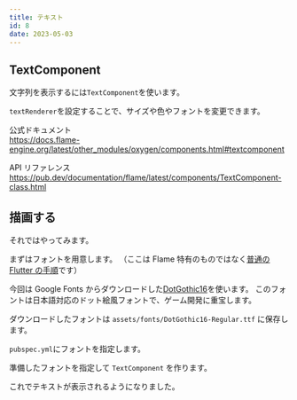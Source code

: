 ```yaml
---
title: テキスト
id: 8
date: 2023-05-03
---
```



## TextComponent

文字列を表示するには`TextComponent`を使います。

`textRenderer`を設定することで、サイズや色やフォントを変更できます。

公式ドキュメント  
https://docs.flame-engine.org/latest/other_modules/oxygen/components.html#textcomponent

API リファレンス  
https://pub.dev/documentation/flame/latest/components/TextComponent-class.html

## 描画する

それではやってみます。

まずはフォントを用意します。
（ここは Flame 特有のものではなく[普通の Flutter の手順](https://docs.flutter.dev/cookbook/design/fonts)です）

今回は Google Fonts からダウンロードした[DotGothic16](https://fonts.google.com/specimen/DotGothic16)を使います。
このフォントは日本語対応のドット絵風フォントで、ゲーム開発に重宝します。

ダウンロードしたフォントは `assets/fonts/DotGothic16-Regular.ttf` に保存します。

`pubspec.yml`にフォントを指定します。

<ExampleCode file="pubspec.yaml" label="text" dir="examples" lang="yaml" />

準備したフォントを指定して `TextComponent` を作ります。

<ExampleCode file="text/game.dart" />

これでテキストが表示されるようになりました。
